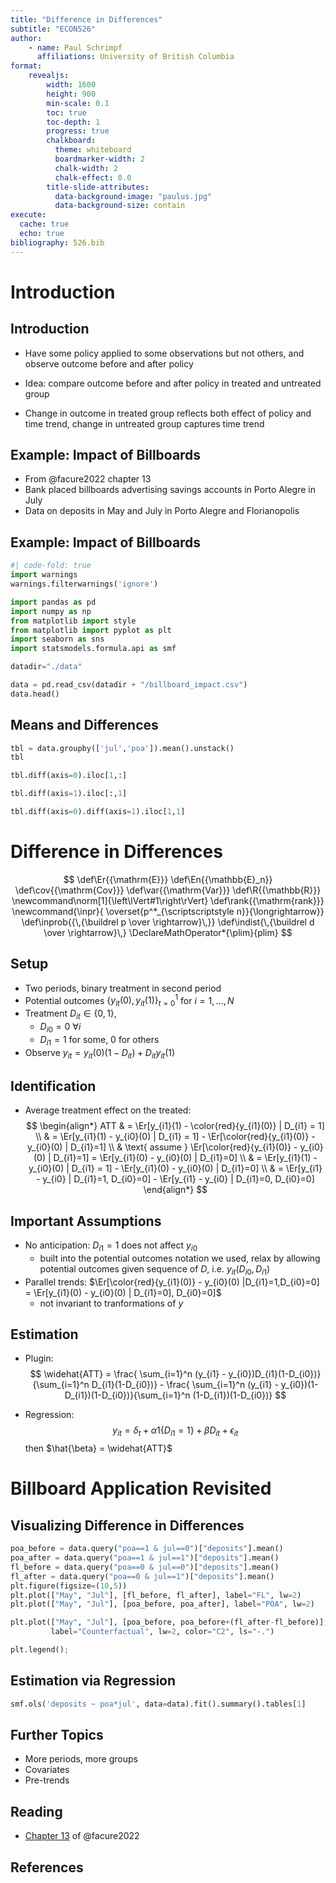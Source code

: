 ```yaml
---
title: "Difference in Differences"
subtitle: "ECON526"
author:
    - name: Paul Schrimpf
      affiliations: University of British Columbia
format:
    revealjs:
        width: 1600
        height: 900
        min-scale: 0.1
        toc: true
        toc-depth: 1
        progress: true
        chalkboard:
          theme: whiteboard
          boardmarker-width: 2
          chalk-width: 2
          chalk-effect: 0.0
        title-slide-attributes:
          data-background-image: "paulus.jpg"
          data-background-size: contain
execute:
  cache: true
  echo: true
bibliography: 526.bib
---
```


# Introduction

## Introduction

- Have some policy applied to some observations but not others, and observe outcome before and after policy

- Idea: compare outcome before and after policy in treated and untreated group

- Change in outcome in treated group reflects both effect of policy and time trend, change in untreated group captures time trend


## Example: Impact of Billboards

- From @facure2022 chapter 13
- Bank placed billboards advertising savings accounts in Porto Alegre in July
- Data on deposits in May and July in Porto Alegre and Florianopolis

## Example: Impact of Billboards

```python
#| code-fold: true
import warnings
warnings.filterwarnings('ignore')

import pandas as pd
import numpy as np
from matplotlib import style
from matplotlib import pyplot as plt
import seaborn as sns
import statsmodels.formula.api as smf

datadir="./data"
```

```python
data = pd.read_csv(datadir + "/billboard_impact.csv")
data.head()
```

## Means and Differences

```python
tbl = data.groupby(['jul','poa']).mean().unstack()
tbl
```

```python
tbl.diff(axis=0).iloc[1,:]
```

```python
tbl.diff(axis=1).iloc[:,1]
```

```python
tbl.diff(axis=0).diff(axis=1).iloc[1,1]
```

# Difference in Differences

$$
\def\Er{{\mathrm{E}}}
\def\En{{\mathbb{E}_n}}
\def\cov{{\mathrm{Cov}}}
\def\var{{\mathrm{Var}}}
\def\R{{\mathbb{R}}}
\newcommand\norm[1]{\left\lVert#1\right\rVert}
\def\rank{{\mathrm{rank}}}
\newcommand{\inpr}{ \overset{p^*_{\scriptscriptstyle n}}{\longrightarrow}}
\def\inprob{{\,{\buildrel p \over \rightarrow}\,}}
\def\indist{\,{\buildrel d \over \rightarrow}\,}
\DeclareMathOperator*{\plim}{plim}
$$


## Setup

- Two periods, binary treatment in second period
- Potential outcomes $\{y_{it}(0),y_{it}(1)\}_{t=0}^1$ for $i=1,...,N$
- Treatment $D_{it} \in \{0,1\}$,
    - $D_{i0} = 0$ $\forall i$
    - $D_{i1} = 1$ for some, $0$ for others
- Observe $y_{it} = y_{it}(0)(1-D_{it}) + D_{it} y_{it}(1)$

## Identification

- Average treatment effect on the treated:
$$
\begin{align*}
ATT & = \Er[y_{i1}(1) - \color{red}{y_{i1}(0)} | D_{i1} = 1] \\
& = \Er[y_{i1}(1) - y_{i0}(0) | D_{i1} = 1] - \Er[\color{red}{y_{i1}(0)} - y_{i0}(0) | D_{i1}=1] \\
& \text{ assume } \Er[\color{red}{y_{i1}(0)} - y_{i0}(0) | D_{i1}=1] =  \Er[y_{i1}(0) - y_{i0}(0) | D_{i1}=0] \\
& = \Er[y_{i1}(1) - y_{i0}(0) | D_{i1} = 1] - \Er[y_{i1}(0) - y_{i0}(0) | D_{i1}=0] \\
& = \Er[y_{i1} - y_{i0} | D_{i1}=1, D_{i0}=0] - \Er[y_{i1} - y_{i0} | D_{i1}=0, D_{i0}=0]
\end{align*}
$$

## Important Assumptions

- No anticipation: $D_{i1}=1$ does not affect $y_{i0}$
  - built into the potential outcomes notation we used, relax by allowing potential outcomes given sequence of $D$, i.e. $y_{it}(D_{i0},D_{i1})$

- Parallel trends: $\Er[\color{red}{y_{i1}(0)} - y_{i0}(0) |D_{i1}=1,D_{i0}=0] =  \Er[y_{i1}(0) - y_{i0}(0) | D_{i1}=0], D_{i0}=0]$
  - not invariant to tranformations of $y$


## Estimation

:::.{incremental}

- Plugin:
$$
\widehat{ATT} = \frac{ \sum_{i=1}^n (y_{i1} - y_{i0})D_{i1}(1-D_{i0})}{\sum_{i=1}^n D_{i1}(1-D_{i0})} -  \frac{ \sum_{i=1}^n (y_{i1} - y_{i0})(1-D_{i1})(1-D_{i0})}{\sum_{i=1}^n (1-D_{i1})(1-D_{i0})}
$$

- Regression:
$$
y_{it} = \delta_t + \alpha 1\{D_{i1}=1\} + \beta D_{it} + \epsilon_{it}
$$
then $\hat{\beta} = \widehat{ATT}$

:::


# Billboard Application Revisited

## Visualizing Difference in Differences

```python
poa_before = data.query("poa==1 & jul==0")["deposits"].mean()
poa_after = data.query("poa==1 & jul==1")["deposits"].mean()
fl_before = data.query("poa==0 & jul==0")["deposits"].mean()
fl_after = data.query("poa==0 & jul==1")["deposits"].mean()
plt.figure(figsize=(10,5))
plt.plot(["May", "Jul"], [fl_before, fl_after], label="FL", lw=2)
plt.plot(["May", "Jul"], [poa_before, poa_after], label="POA", lw=2)

plt.plot(["May", "Jul"], [poa_before, poa_before+(fl_after-fl_before)],
         label="Counterfactual", lw=2, color="C2", ls="-.")

plt.legend();
```

## Estimation via Regression

```python
smf.ols('deposits ~ poa*jul', data=data).fit().summary().tables[1]
```

## Further Topics

- More periods, more groups
- Covariates
- Pre-trends

## Reading

- [Chapter 13](https://matheusfacure.github.io/python-causality-handbook/13-Difference-in-Differences.html) of @facure2022


## References

